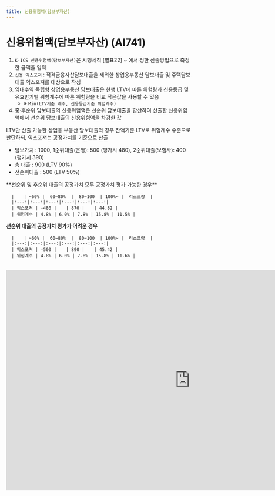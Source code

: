 ```yaml
---
title: 신용위험액(담보부자산)
---
```

# 신용위험액(담보부자산) (AI741)

<Accordion multiple activeIndex={[]}>
<AccordionTab header="[작성 요령]">

1. `K-ICS 신용위험액(담보부자산)`은 시행세칙 [별표22] <OverlayDemo id ="451"/> ~ <OverlayDemo id ="453"/>에서 정한 산출방법으로 측정한 금액을 입력
2. `신용 익스포져` : 적격금융자산담보대출을 제외한 상업용부동산 담보대출 및 주택담보대출 익스포져를 대상으로 작성
3. 임대수익 독립형 상업용부동산 담보대출은 현행 LTV에 따른 위험량과 신용등급 및 유효만기별 위험계수에 따른 위험량을 비교 작은값을 사용할 수 있음
    - ※ `Min(LTV기준 계수, 신용등급기준 위험계수)`
4. 중·후순위 담보대출의 신용위험액은 선순위 담보대출을 합산하여 산출한 신용위험액에서 선순위 담보대출의 신용위험액을 차감한 값

<Accordion multiple activeIndex={[]}>
<AccordionTab header="<예시>">

LTV만 산출 가능한 상업용 부동산 담보대출의 경우 잔액기준 LTV로 위험계수 수준으로 판단하되, 익스포져는 공정가치를 기준으로 산출

- 담보가치 : 1000, 1순위대출(은행): 500 (평가시 480), 2순위대출(보험사): 400 (평가시 390)
- 총 대출 : 900 (LTV 90%)
- 선순위대출 : 500 (LTV 50%)
<SubText>
**선순위 및 후순위 대출의 공정가치 모두 공정가치 평가 가능한 경우**

      | 　 | ~60% |  60~80%  |  80~100  | 100%~ |  리스크량  |
      |:---:|:---:|:---:|:---:|:---:|:---:|
      | 익스포져 | -480 | 　 | 870 | 　 | 44.82 |
      | 위험계수 | 4.8% | 6.0% | 7.8% | 15.8% | 11.5% |

**선순위 대출의 공정가치 평가가 어려운 경우**

      | 　 | ~60% |  60~80%  |  80~100  | 100%~ |  리스크량  |
      |:---:|:---:|:---:|:---:|:---:|:---:|
      | 익스포져 | -500 | 　 | 890 | 　 | 45.42 |
      | 위험계수 | 4.8% | 6.0% | 7.8% | 15.8% | 11.6% |

</SubText>
</AccordionTab>
</Accordion>

</AccordionTab>
</Accordion>

<br/>

<iframe width="1000" height="600" frameBorder="0" scrolling="no"
src="https://onedrive.live.com/embed?resid=AB5F66CE0CF8D024%2116554&authkey=%21ACzRWZavyE-79hc&em=2
&AllowTyping=True
&wdAllowInteractivity=False&ActiveCell='6-4'!F10&Item='6-4'!A7:Z46
&wdHideGridlines=True
&wdDownloadButton=False
&waccluster=PSG3">
</iframe>
